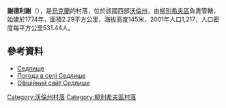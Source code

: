 {{coord|51|40|31|N|25|23|5|E|scale:30000|display=title}}

'''謝德利謝'''（{{lang-uk|Седлище}}），是[[烏克蘭|烏克蘭]]的村落，位於該國西部[[沃倫州|沃倫州]]，由[[柳別希夫區|柳別希夫區]]負責管轄，始建於1774年，面積2.29平方公里，海拔高度145米，2001年人口1,217，人口密度每平方公里531.44人。

==參考資料==
*[http://gska2.rada.gov.ua/pls/z7502/A005?rdat1=18.07.2010&rf7571=4207 Седлище]{{dead link|date=2018年4月 |bot=InternetArchiveBot |fix-attempted=yes }}
* [http://weather.in.ua/ua/volynskaja/23496 Погода в селі Седлище]{{Wayback|url=http://weather.in.ua/ua/volynskaja/23496 |date=20160305085244 }}
* [http://sedlysche.narod.ru Офіційний сайт Седлище]{{Wayback|url=http://sedlysche.narod.ru/ |date=20160305001913 }}

[[Category:沃倫州村落|Category:沃倫州村落]]
[[Category:柳別希夫區村落|Category:柳別希夫區村落]]


{{Volyn-geo-stub}}
